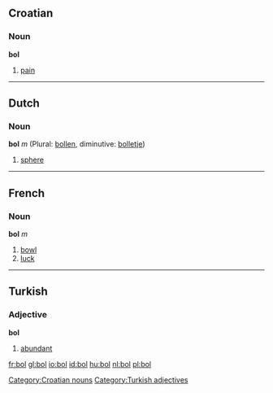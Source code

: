==Croatian==
===Noun===
'''bol'''

# [[pain]]

[[Category:Croatian nouns]]

----

==Dutch==
===Noun===
'''bol''' ''m'' (Plural: [[bollen]], diminutive: [[bolletje]])

# [[sphere]]

----

==French==
===Noun===
'''bol''' ''m''

# [[bowl]]
# [[luck]]

----

==Turkish==
===Adjective===
'''bol'''

# [[abundant]]

[[Category:Turkish adjectives]]

[[fr:bol]]
[[gl:bol]]
[[io:bol]]
[[id:bol]]
[[hu:bol]]
[[nl:bol]]
[[pl:bol]]
